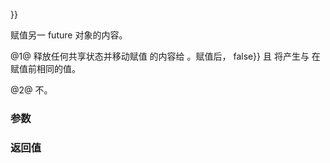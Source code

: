 {{cpp/thread/future/title|operator{{=}}}}
{{cpp/thread/future/navbar}}
{{dcl begin}}
{{dcl|num=1|since=c++11|1=
future&amp; operator=( future&amp;&amp; other ) noexcept;
}}
{{dcl|num=2|since=c++11|1=
future&amp; operator=( const future&amp; other ) = delete;
}}
{{dcl end}}

赋值另一 future 对象的内容。

@1@ 释放任何共享状态并移动赋值 {{tt|other}} 的内容给 {{c|*this}}。赋值后，{{c|other.valid() {{==}} false}} 且 [[cpp/thread/future/valid|{{c|this-&gt;valid()}}]] 将产生与 {{c|other.valid()}} 在赋值前相同的值。

@2@ {{lc|std::future}} 不{{named req|CopyAssignable}}。

===参数===
{{par begin}}
{{par|other|将转移状态给 {{c|*this}} 的 {{tt|std::future}}}}
{{par end}}

===返回值===
{{c|*this}}

{{langlinks|de|en|es|fr|it|ja|pt|ru}}